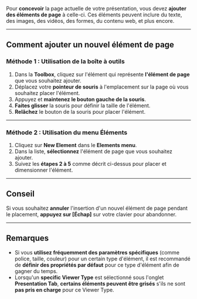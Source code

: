 Pour **concevoir** la page actuelle de votre présentation, vous devez **ajouter des éléments de page** à celle-ci. Ces éléments peuvent inclure du texte, des images, des vidéos, des formes, du contenu web, et plus encore.

***

## Comment ajouter un nouvel élément de page

### Méthode 1 : Utilisation de la boîte à outils

1. Dans la **Toolbox**, cliquez sur l'élément qui représente **l'élément de page** que vous souhaitez ajouter.
2. Déplacez votre **pointeur de souris** à l'emplacement sur la page où vous souhaitez placer l'élément.
3. Appuyez et **maintenez le bouton gauche de la souris**.
4. **Faites glisser** la souris pour définir la taille de l'élément.
5. **Relâchez** le bouton de la souris pour placer l'élément.

***

### Méthode 2 : Utilisation du menu Éléments

1. Cliquez sur **New Element** dans le **Elements menu**.
2. Dans la liste, **sélectionnez** l'élément de page que vous souhaitez ajouter.
3. Suivez les **étapes 2 à 5** comme décrit ci-dessus pour placer et dimensionner l'élément.

***

## Conseil

Si vous souhaitez **annuler** l'insertion d'un nouvel élément de page pendant le placement, **appuyez sur \[Échap]** sur votre clavier pour abandonner.

***

## Remarques

* Si vous **utilisez fréquemment des paramètres spécifiques** (comme police, taille, couleur) pour un certain type d'élément, il est recommandé de **définir des propriétés par défaut** pour ce type d'élément afin de gagner du temps.
* Lorsqu'un **specific Viewer Type** est sélectionné sous l'onglet **Presentation Tab**, **certains éléments peuvent être grisés** s'ils ne sont **pas pris en charge** pour ce Viewer Type.
